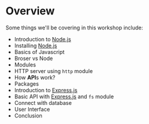 # Overview

Some things we'll be covering in this workshop include:
- Introduction to [Node.js](https://nodejs.org/en)
- Installing [Node.js](https://nodejs.org/en)
- Basics of Javascript
- Broser vs Node
- Modules
- HTTP server using `http` module
- How **API**s work?
- Packages
- Introduction to [Express.js](https://expressjs.com/)
- Basic API with [Express.js](https://expressjs.com/) and `fs` module
- Connect with database
- User Interface
- Conclusion
